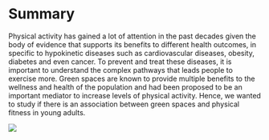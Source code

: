 # Summary

| Physical activity has gained a lot of attention in the past decades given the body of evidence that supports its benefits to different health outcomes, in specific to hypokinetic diseases such as cardiovascular diseases, obesity, diabetes and even cancer. To prevent and treat these diseases, it is important to understand the complex pathways that leads people to exercise more. Green spaces are known to provide multiple benefits to the wellness and health of the population and had been proposed to be an important mediator to increase levels of physical activity. Hence, we wanted to study if there is an association between green spaces and physical fitness in young adults.

![](images/8257C6A6-2E5C-43E4-9EF0-F3EA1BB2433C_1_201_a.jpeg)
